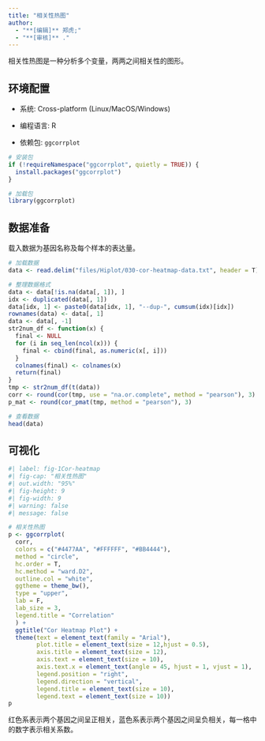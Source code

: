```yaml
---
title: "相关性热图"
author:
  - "**[编辑]** 郑虎;"
  - "**[审核]** ."
---
```


相关性热图是一种分析多个变量，两两之间相关性的图形。

## 环境配置

-   系统: Cross-platform (Linux/MacOS/Windows)

-   编程语言: R

-   依赖包: `ggcorrplot`

```r
# 安装包
if (!requireNamespace("ggcorrplot", quietly = TRUE)) {
  install.packages("ggcorrplot")
}

# 加载包
library(ggcorrplot)
```

## 数据准备

载入数据为基因名称及每个样本的表达量。

```r
# 加载数据
data <- read.delim("files/Hiplot/030-cor-heatmap-data.txt", header = T)

# 整理数据格式
data <- data[!is.na(data[, 1]), ]
idx <- duplicated(data[, 1])
data[idx, 1] <- paste0(data[idx, 1], "--dup-", cumsum(idx)[idx])
rownames(data) <- data[, 1]
data <- data[, -1]
str2num_df <- function(x) {
  final <- NULL
  for (i in seq_len(ncol(x))) {
    final <- cbind(final, as.numeric(x[, i]))
  }
  colnames(final) <- colnames(x)
  return(final)
}
tmp <- str2num_df(t(data))
corr <- round(cor(tmp, use = "na.or.complete", method = "pearson"), 3)
p_mat <- round(cor_pmat(tmp, method = "pearson"), 3)

# 查看数据
head(data)
```

## 可视化

```r
#| label: fig-1Cor-heatmap
#| fig-cap: "相关性热图"
#| out.width: "95%"
#| fig-height: 9
#| fig-width: 9
#| warning: false
#| message: false

# 相关性热图
p <- ggcorrplot(
  corr,
  colors = c("#4477AA", "#FFFFFF", "#BB4444"),
  method = "circle",
  hc.order = T,
  hc.method = "ward.D2",
  outline.col = "white",
  ggtheme = theme_bw(),
  type = "upper",
  lab = F,
  lab_size = 3,
  legend.title = "Correlation"
  ) +
  ggtitle("Cor Heatmap Plot") +
  theme(text = element_text(family = "Arial"),
        plot.title = element_text(size = 12,hjust = 0.5),
        axis.title = element_text(size = 12),
        axis.text = element_text(size = 10),
        axis.text.x = element_text(angle = 45, hjust = 1, vjust = 1),
        legend.position = "right",
        legend.direction = "vertical",
        legend.title = element_text(size = 10),
        legend.text = element_text(size = 10))
p
```

红色系表示两个基因之间呈正相关，蓝色系表示两个基因之间呈负相关，每一格中的数字表示相关系数。




